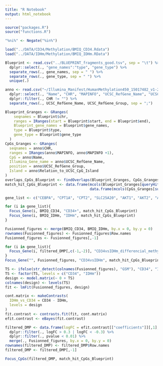 ```yaml
---
title: "R Notebook"
output: html_notebook
---
```


```r
source("packages.R")
source("functions.R")

"%ni%" <- Negate("%in%")

load("../DATA/CD34/Methylation/BMIQ_CD34.Rdata")
load("../DATA/IDHm/Methylation/BMIQ_IDHm.RData")
```


```r
Blueprint <- read.csv("../BLUEPRINT_fragments_good.tsv", sep = "\t") %>%
  dplyr::select(., "gene_names":"type", "gene_type") %>%
  separate_rows(., gene_names, sep = " ") %>%
  separate_rows(., gene_type, sep = " ") %>%
  unique(.)

anno <- read.csv("~/Illumina_Manifest/HumanMethylation450_15017482_v1-2.csv", skip = 7) %>% 
  dplyr::select(., "Name", "CHR", "MAPINFO", "UCSC_RefGene_Name", "UCSC_RefGene_Group", "Relation_to_UCSC_CpG_Island") %>%
  dplyr::filter(., CHR != "") %>%
  separate_rows(., UCSC_RefGene_Name, UCSC_RefGene_Group, sep = ";")

Blueprint_Granges <- GRanges(
    seqnames = Blueprint$chr,
    ranges = IRanges(start = Blueprint$start, end = Blueprint$end),
    Blueprint_gene_names = Blueprint$gene_names,
    type = Blueprint$type,
    gene_type = Blueprint$gene_type
  )
CpGs_Granges <- GRanges(
  seqnames = anno$CHR,
  ranges = IRanges(anno$MAPINFO, anno$MAPINFO +1),
  CpG = anno$Name,
  Illumina_Gene_name = anno$UCSC_RefGene_Name,
  position = anno$UCSC_RefGene_Group,
  Island = anno$Relation_to_UCSC_CpG_Island
)
overlaps_CpGs_Blueprint <- findOverlaps(Blueprint_Granges, CpGs_Granges)
match_hit_CpGs_Blueprint <- data.frame(mcols(Blueprint_Granges[queryHits(overlaps_CpGs_Blueprint),]),
                                       data.frame(mcols(CpGs_Granges[subjectHits(overlaps_CpGs_Blueprint),])))


```

```r
gene_list <- c("CEBPA", "CPT1A", "CPT2", "SLC25A20", "AKT1", "AKT2", "AKT3", "PPARGC1A", "PTEN")

for (i in gene_list){
  Focus_Gene(i, BMIQ_CD34, "CD34+", match_hit_CpGs_Blueprint)
  Focus_Gene(i, BMIQ_IDHm, "IDHm", match_hit_CpGs_Blueprint)
}
```
```r
Fusionned_figures <- merge(BMIQ_CD34, BMIQ_IDHm, by.x = 0, by.y = 0)
rownames(Fusionned_figures) <- Fusionned_figures$Row.names
Fusionned_figures <- Fusionned_figures[,-1]

for (i in gene_list){
  Focus_Gene(i, filtered_DMP[,c(-1,-2)], "CD34vsIDHm_differencial_methylation", match_hit_CpGs_Blueprint, show_cpgs = TRUE)
}
Focus_Gene("", Fusionned_figures, "CD34vsIDHm", match_hit_CpGs_Blueprint)
```

```r
TS <- ifelse(str_detect(colnames(Fusionned_figures), "GSM"), "CD34", "IDHm")
TS <- factor(TS, levels = c("CD34", "IDHm"))
design <- model.matrix(~ 0 + TS)
colnames(design) <- levels(TS)
fit <- lmFit(Fusionned_figures, design)

cont.matrix <- makeContrasts(
  IDHm_vs_CD34 = CD34 - IDHm,
  levels = design
)
fit.contrast <- contrasts.fit(fit, cont.matrix)
efit.contrast <- eBayes(fit.contrast)

filtered_DMP <- data.frame(logFC = efit.contrast[["coefficients"]][,1], pvalue = efit.contrast[["p.value"]][,1]) %>%
  dplyr::filter(., logFC > 0.3 | logFC < -0.3) %>%
  dplyr::filter(., pvalue < 0.01) %>%
  merge(., Fusionned_figures, by.x = 0, by.y = 0)
rownames(filtered_DMP) <- filtered_DMP$Row.names
filtered_DMP <- filtered_DMP[,-1]

Focus_CpGs(filtered_DMP, match_hit_CpGs_Blueprint)
```

